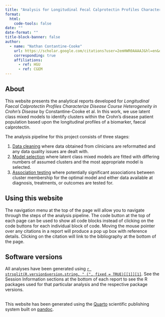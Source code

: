 ```yaml
---
title: "Analysis for Longitudinal Fecal Calprotectin Profiles Characterize Disease Course Heterogeneity in Crohn's Disease"
format:
  html:
    code-tools: false
date: ""
date-format: ""
title-block-banner: false
author:
  - name: "Nathan Contantine-Cooke" 
    url: https://scholar.google.com/citations?user=2emHWR0AAAAJ&hl=en&oi=ao
    corresponding: true
    affiliations:
      - ref: HGU
      - ref: CGEM
---
```


## About

This website presents the analytical reports developed for
*Longitudinal Faecal Calprotectin Profiles Characterize Disease Course Heterogeneity in Crohn's Disease*
by Constantine-Cooke et al. In this work, we use latent class mixed models to
identify clusters within the Crohn's disease patient population based
upon the longitudinal profiles of a biomarker, faecal calprotectin. 

The analysis pipeline for this project consists of three stages:

1. [Data cleaning](data-cleaning.qmd) where data obtained from clinicians are
   reformatted and any data quality issues are dealt with.
2. [Model selection](selection.qmd) where latent class mixed models are fitted
   with differing numbers of assumed clusters and the most appropriate model is
   selected.
3. [Association testing](associations.qmd) where potentially significant
   associations between cluster membership for the optimal model and either
   data available at diagnosis, treatments, or outcomes are tested for. 
   
## Using this website

The navigation menu at the top of the page will allow you to navigate through
the steps of the analysis pipeline.  The code button at the top of each page can
be used to show all code blocks instead of clicking on the code buttons for each
individual block of code. Moving the mouse pointer over any citations in a
report will produce a pop up box with reference details. Clicking on the
citation will link to the bibliography at the bottom of the page. 

## Software versions

All analyses have been generated using
[`r strsplit(R.version$version.string, " (", fixed = TRUE)[[1]][1]`](https://www.r-project.org).
See the Session Information sections at the bottom of each report to see the R
packages used for that particular analysis and the respective package versions. 

## {.appendix}

This website has been generated using the [Quarto](https://quarto.org)
scientific publishing system built on [pandoc](https://pandoc.org). 
